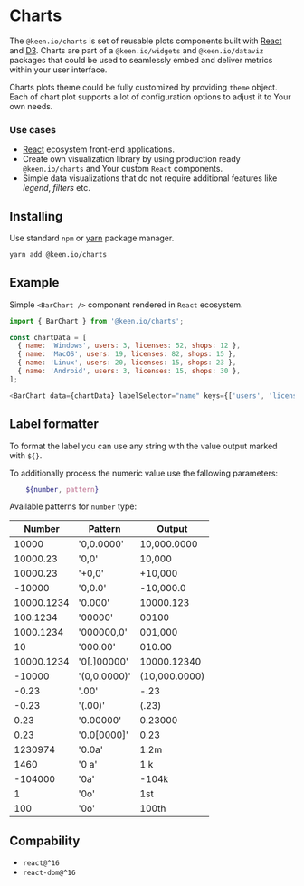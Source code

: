 
<Meta title="Docs/Charts" />

# Charts

The `@keen.io/charts` is set of reusable plots components built with [React](https://reactjs.org/) and [D3](https://d3js.org/).
Charts are part of a `@keen.io/widgets` and `@keen.io/dataviz` packages that could be used to seamlessly embed and deliver metrics within your user interface.

Charts plots theme could be fully customized by providing `theme` object. Each of chart plot supports a lot of configuration options to adjust it to Your own needs.

### Use cases
- [React](https://reactjs.org/) ecosystem front-end applications.
- Create own visualization library by using production ready `@keen.io/charts` and Your custom `React` components.
- Simple data visualizations that do not require additional features like *legend*, *filters* etc.

## Installing

Use standard `npm` or [yarn](https://yarnpkg.com/lang/en/) package manager.

```sh
yarn add @keen.io/charts
```

## Example
Simple `<BarChart />` component rendered in `React` ecosystem.

<Story id="visualizations-bar-chart-plot--plot" />

```js
import { BarChart } from '@keen.io/charts';

const chartData = [
  { name: 'Windows', users: 3, licenses: 52, shops: 12 },
  { name: 'MacOS', users: 19, licenses: 82, shops: 15 },
  { name: 'Linux', users: 20, licenses: 15, shops: 23 },
  { name: 'Android', users: 3, licenses: 15, shops: 30 },
];

<BarChart data={chartData} labelSelector="name" keys={['users', 'licenses', 'shops']} />
```

## Label formatter


To format the label you can use any string with the value output marked with `${}`.

To additionally process the numeric value use the fallowing parameters:

```sh
    ${number, pattern}
```

Available patterns for `number` type:

| Number     	| Pattern       | Output
|------------	|--------------	|---------------
| 10000      	| '0,0.0000'   	| 10,000.0000
| 10000.23   	| '0,0'        	| 10,000
| 10000.23   	| '+0,0'       	| +10,000
| -10000     	| '0,0.0'      	| -10,000.0
| 10000.1234 	| '0.000'      	| 10000.123
| 100.1234   	| '00000'      	| 00100
| 1000.1234  	| '000000,0'   	| 001,000
| 10         	| '000.00'     	| 010.00
| 10000.1234 	| '0[.]00000'  	| 10000.12340
| -10000     	| '(0,0.0000)' 	| (10,000.0000)
| -0.23      	| '.00'        	| -.23
| -0.23      	| '(.00)'      	| (.23)
| 0.23       	| '0.00000'    	| 0.23000
| 0.23       	| '0.0[0000]'  	| 0.23
| 1230974    	| '0.0a'       	| 1.2m
| 1460       	| '0 a'        	| 1 k
| -104000    	| '0a'         	| -104k
| 1          	| '0o'         	| 1st
| 100        	| '0o'         	| 100th

## Compability

- `react@^16`
- `react-dom@^16`
